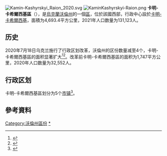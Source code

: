 [[File:Kamin-Kashyrskyi_Raion_2020.svg|thumb]]
[[Image:KaminKashyrskyi-Raion.png|thumb]]
'''卡明-卡希爾西基區'''（{{lang-uk|Камінь-Каширський район}}），是[[烏克蘭|烏克蘭]][[沃倫州|沃倫州]]的一個[[区_(乌克兰)|區]]，位於該國西部，行政中心設於[[卡明-卡希爾西基|卡明-卡希爾西基]]，面積为4,693.4平方公里，2021年人口数量为131,123人。

== 历史 ==
2020年7月18日乌克兰施行了行政区划改革，沃倫州的区份数量减至4个，卡明-卡希爾西基區的面积显著扩大<ref>{{Cite news |date=2020-07-18 |script-title=uk:Про утворення та ліквідацію районів. Постанова Верховної Ради України № 807-ІХ. |language=uk |url=http://www.golos.com.ua/article/333466 |access-date=2020-10-03 |work=Голос України}}</ref><ref name="2020_reform_maps">{{Cite web |date=2020-07-17 |script-title=uk:Нові райони: карти + склад |url=https://www.minregion.gov.ua/press/news/novi-rajony-karty-sklad/ |access-date=2022-04-15 |language=uk |website=Міністерство розвитку громад та територій України}}</ref>。改革前卡明-卡希爾西基區的面积为1,747平方公里，2020年人口数量为32,552人。

== 行政区划 ==
卡明-卡希爾西基區划分为5个[[烏克蘭市鎮|市镇]]<ref>{{Cite web|title=Волинська область - Громади|url=https://decentralization.gov.ua/newrayons/1303/communities|website=decentralization.gov.ua|accessdate=2021-01-20|last=Автор|language=uk|archive-date=2021-01-27|archive-url=https://web.archive.org/web/20210127210948/https://decentralization.gov.ua/newrayons/1303/communities}}</ref>。

==參考資料==
{{Reflist}}

{{coord|50|30|N|24|47|E|display=title}}
{{沃伦州行政区划}}
{{Volyn-geo-stub}}

[[Category:沃倫州區份|Category:沃倫州區份]]
[[Category:卡明-卡希爾西基區|*]]
